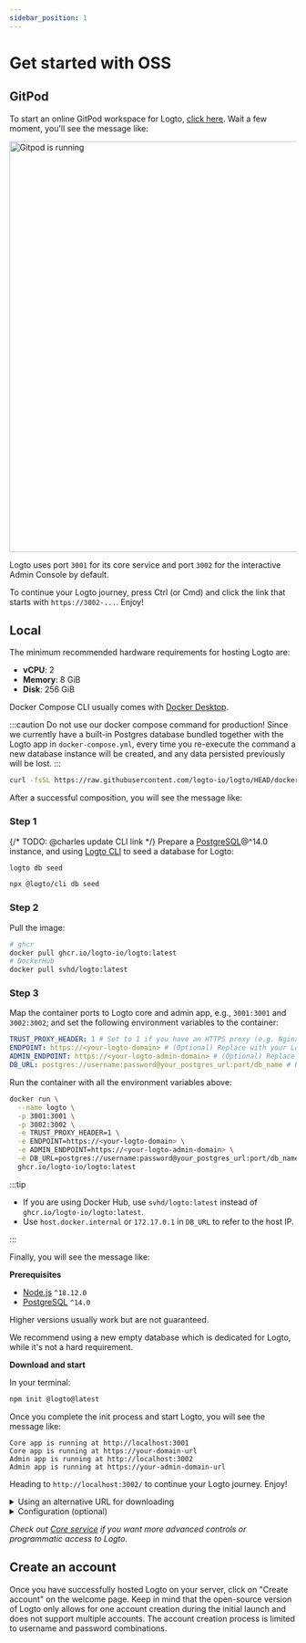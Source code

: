 ```yaml
---
sidebar_position: 1
---
```




# Get started with OSS

## GitPod

To start an online GitPod workspace for Logto, <a href="https://gitpod.io/#https://github.com/logto-io/demo" target="_blank" rel="noopener">click here</a>. Wait a few moment, you&apos;ll see the message like:

<p>
  <img src={gitpodRunning} alt="Gitpod is running" width="720px" />
</p>

Logto uses port `3001` for its core service and port `3002` for the interactive Admin Console by default.

To continue your Logto journey, press Ctrl (or Cmd) and click the link that starts with `https://3002-...`. Enjoy!

## Local

The minimum recommended hardware requirements for hosting Logto are:

- **vCPU**: 2
- **Memory**: 8 GiB
- **Disk**: 256 GiB

<Tabs>

<TabItem value="docker-compose" label="Docker Compose">

Docker Compose CLI usually comes with [Docker Desktop](https://www.docker.com/products/docker-desktop).

:::caution
Do not use our docker compose command for production! Since we currently have a built-in Postgres database bundled together with the Logto app in `docker-compose.yml`,
every time you re-execute the command a new database instance will be created, and any data persisted previously will be lost.
:::

```bash
curl -fsSL https://raw.githubusercontent.com/logto-io/logto/HEAD/docker-compose.yml | docker compose -p logto -f - up
```

After a successful composition, you will see the message like:

</TabItem>

<TabItem value="docker" label="Docker">

<h3>Step 1</h3>

{/* TODO: @charles update CLI link */}
Prepare a [PostgreSQL](https://www.postgresql.org/)@^14.0 instance, and using [Logto CLI](/docs/docs/references/using-cli/README.mdx) to seed a database for Logto:

<Tabs groupId="cmd">

  <TabItem value="cli" label="CLI">

```bash
logto db seed
```

  </TabItem>
  <TabItem value="npx" label="npx">

```bash
npx @logto/cli db seed
```

  </TabItem>

</Tabs>

<h3>Step 2</h3>

Pull the image:

```bash
# ghcr
docker pull ghcr.io/logto-io/logto:latest
# DockerHub
docker pull svhd/logto:latest
```

<h3>Step 3</h3>

Map the container ports to Logto core and admin app, e.g., `3001:3001` and `3002:3002`; and set the following environment variables to the container:

```yml
TRUST_PROXY_HEADER: 1 # Set to 1 if you have an HTTPS proxy (e.g. Nginx) in front of Logto
ENDPOINT: https://<your-logto-domain> # (Optional) Replace with your Logto endpoint URL if you are using a custom domain
ADMIN_ENDPOINT: https://<your-logto-admin-domain> # (Optional) Replace with your Logto admin URL if you are using a custom domain
DB_URL: postgres://username:password@your_postgres_url:port/db_name # Replace with your Postgres DSN
```

Run the container with all the environment variables above:

```bash
docker run \
  --name logto \
  -p 3001:3001 \
  -p 3002:3002 \
  -e TRUST_PROXY_HEADER=1 \
  -e ENDPOINT=https://<your-logto-domain> \
  -e ADMIN_ENDPOINT=https://<your-logto-admin-domain> \
  -e DB_URL=postgres://username:password@your_postgres_url:port/db_name \
  ghcr.io/logto-io/logto:latest
```

:::tip

- If you are using Docker Hub, use `svhd/logto:latest` instead of `ghcr.io/logto-io/logto:latest`.
- Use `host.docker.internal` or `172.17.0.1` in `DB_URL` to refer to the host IP.

:::

Finally, you will see the message like:

</TabItem>

<TabItem value="npm" label="npm-init">

**Prerequisites**

- [Node.js](https://nodejs.org/) `^18.12.0`
- [PostgreSQL](https://postgresql.org/) `^14.0`

Higher versions usually work but are not guaranteed.

We recommend using a new empty database which is dedicated for Logto, while it&apos;s not a hard requirement.

**Download and start**

In your terminal:

```bash
npm init @logto@latest
```

Once you complete the init process and start Logto, you will see the message like:

</TabItem>

</Tabs>

```text
Core app is running at http://localhost:3001
Core app is running at https://your-domain-url
Admin app is running at http://localhost:3002
Admin app is running at https://your-admin-domain-url
```

Heading to `http://localhost:3002/` to continue your Logto journey. Enjoy!

<details>

<summary>Using an alternative URL for downloading</summary>

If you want to specify a URL for the Logto zip file, use the `--download-url` option. For example:

```
npm init @logto@latest -- --download-url=https://github.com/logto-io/logto/releases/download/v1.2.2/logto.tar.gz
```

Note the extra `--` is needed for NPM to pass the arguments.

</details>

<details>

<summary>Configuration (optional)</summary>

Logto uses environment variables for configuration, along with `.env` file support. See [Configuration](/concepts/core-service/configuration) for detailed usage and full variable list.

</details>

_Check out [Core service](/concepts/core-service) if you want more advanced controls or programmatic access to Logto._

## Create an account

Once you have successfully hosted Logto on your server, click on "Create account" on the welcome page. Keep in mind that the open-source version of Logto only allows for one account creation during the initial launch and does not support multiple accounts. The account creation process is limited to username and password combinations.
